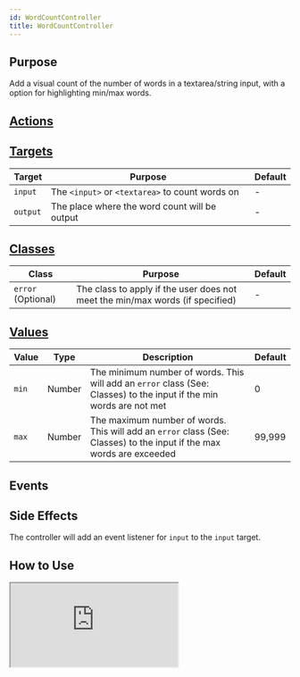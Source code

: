 ```yaml
---
id: WordCountController
title: WordCountController
---
```




## Purpose

Add a visual count of the number of words in a textarea/string input, with a option for highlighting min/max words.


## [Actions](https://stimulus.hotwire.dev/reference/actions)
<NoActions/>

## [Targets](https://stimulus.hotwire.dev/reference/targets)

| Target   | Purpose                                         | Default |
|----------|-------------------------------------------------|---------|
| `input`  | The `<input>` or `<textarea>` to count words on | -       |
| `output` | The place where the word count will be output   | -       |

## [Classes](https://stimulus.hotwire.dev/reference/classes)

| Class              | Purpose                                                                       | Default |
|--------------------|-------------------------------------------------------------------------------|---------|
| `error` (Optional) | The class to apply if the user does not meet the min/max words (if specified) | -       |

## [Values](https://stimulus.hotwire.dev/reference/values)

| Value | Type   | Description                                                                                                           | Default |
|-------|--------|-----------------------------------------------------------------------------------------------------------------------|---------|
| `min` | Number | The minimum number of words. This will add an `error` class (See: Classes) to the input if the min words are not met  | 0       |
| `max` | Number | The maximum number of words. This will add an `error` class (See: Classes) to the input if the max words are exceeded | 99,999  |

## Events
<NoEvents/>

## Side Effects

The controller will add an event listener for `input` to the `input` target.



## How to Use


<iframe
  src="https://stimulus-library.netlify.app/controllers/word_count_controller.html"
  style={{width: "100%", height: "500px", border: "0", borderRadius: "4px", overflow: "hidden"}}
  sandbox="allow-forms allow-modals allow-popups allow-presentation allow-same-origin allow-scripts"
/>

